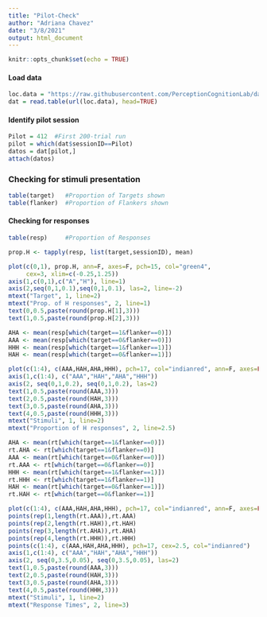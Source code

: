 ```yaml
---
title: "Pilot-Check"
author: "Adriana Chavez"
date: "3/8/2021"
output: html_document
---
```


```r
knitr::opts_chunk$set(echo = TRUE)
```

#### Load data

```r
loc.data = "https://raw.githubusercontent.com/PerceptionCognitionLab/data2/master/out/efRsvp1.dat"
dat = read.table(url(loc.data), head=TRUE)
```

#### Identify pilot session
```r
Pilot = 412  #First 200-trial run
pilot = which(dat$sessionID==Pilot)
datos = dat[pilot,]
attach(datos)
```

### Checking for stimuli presentation

```r
table(target)   #Proportion of Targets shown
table(flanker)  #Proportion of Flankers shown
```

#### Checking for responses

```r
table(resp)     #Proportion of Responses
```

```r
prop.H <- tapply(resp, list(target,sessionID), mean)
```

```r
plot(c(0,1), prop.H, ann=F, axes=F, pch=15, col="green4", 
     cex=3, xlim=c(-0.25,1.25))
axis(1,c(0,1),c("A","H"), line=1)
axis(2,seq(0,1,0.1),seq(0,1,0.1), las=2, line=-2)
mtext("Target", 1, line=2)
mtext("Prop. of H responses", 2, line=1)
text(0,0.5,paste(round(prop.H[1],3)))
text(1,0.5,paste(round(prop.H[2],3)))
```

```r
AHA <- mean(resp[which(target==1&flanker==0)])
AAA <- mean(resp[which(target==0&flanker==0)])
HHH <- mean(resp[which(target==1&flanker==1)])
HAH <- mean(resp[which(target==0&flanker==1)])

plot(c(1:4), c(AAA,HAH,AHA,HHH), pch=17, col="indianred", ann=F, axes=FALSE, cex=2)
axis(1,c(1:4), c("AAA","HAH","AHA","HHH"))
axis(2, seq(0,1,0.2), seq(0,1,0.2), las=2)
text(1,0.5,paste(round(AAA,3)))
text(2,0.5,paste(round(HAH,3)))
text(3,0.5,paste(round(AHA,3)))
text(4,0.5,paste(round(HHH,3)))
mtext("Stimuli", 1, line=2)
mtext("Proportion of H responses", 2, line=2.5)
```


```r
AHA <- mean(rt[which(target==1&flanker==0)])
rt.AHA <- rt[which(target==1&flanker==0)]
AAA <- mean(rt[which(target==0&flanker==0)])
rt.AAA <- rt[which(target==0&flanker==0)]
HHH <- mean(rt[which(target==1&flanker==1)])
rt.HHH <- rt[which(target==1&flanker==1)]
HAH <- mean(rt[which(target==0&flanker==1)])
rt.HAH <- rt[which(target==0&flanker==1)]

plot(c(1:4), c(AAA,HAH,AHA,HHH), pch=17, col="indianred", ann=F, axes=FALSE, cex=2, ylim=c(1.35,3.5))
points(rep(1,length(rt.AAA)),rt.AAA)
points(rep(2,length(rt.HAH)),rt.HAH)
points(rep(3,length(rt.AHA)),rt.AHA)
points(rep(4,length(rt.HHH)),rt.HHH)
points(c(1:4), c(AAA,HAH,AHA,HHH), pch=17, cex=2.5, col="indianred")
axis(1,c(1:4), c("AAA","HAH","AHA","HHH"))
axis(2, seq(0,3.5,0.05), seq(0,3.5,0.05), las=2)
text(1,0.5,paste(round(AAA,3)))
text(2,0.5,paste(round(HAH,3)))
text(3,0.5,paste(round(AHA,3)))
text(4,0.5,paste(round(HHH,3)))
mtext("Stimuli", 1, line=2)
mtext("Response Times", 2, line=3)
```



